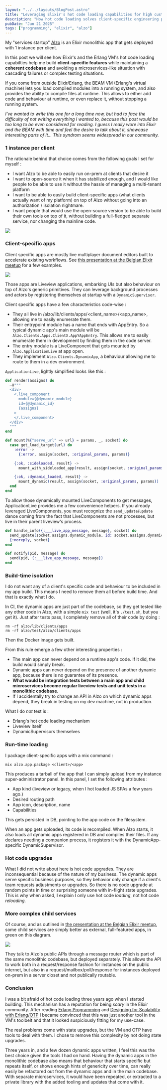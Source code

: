 ```yaml
---
layout: "../../layouts/BlogPost.astro"
title: "Leveraging Elixir's hot code loading capabilities for high customization abilities in a monolithic app"
description: "How hot code loading solves client-specific engineering problems in my startup Alzo"
pubDate: "Jun 21 2025"
tags: ["programming", "elixir", "alzo"]
---
```


My "services startup" [Alzo](https://alzo.archi) is an Elixir monolithic app that gets deployed with 1 instance per client.<br/>

In this post we will see how Elixir's and the Erlang VM's hot code loading capabilties help me build **client-specific features** while maintaining a **coherent codebase** and avoiding a microservices-like situation with cascading failures or complex testing situations.

If you come from outside Elixir/Erlang, the BEAM VM (Erlang's virtual machine) lets you load compiled modules into a running system, and also provides the ability to compile files at runtime. This allows to either add code and behaviour at runtime, or even replace it, without stopping a running system.

*I've wanted to write this one for a long time now, but had to face the difficulty of not writing *everything* I wanted to, because this post would be too long to be even considered for reading. I guess I really wore into Elixir and the BEAM with time and feel the desire to talk about it, showcase interesting parts of it... This syndrom seems widespread in our community.*

### 1 instance per client

The rationale behind that choice comes from the following goals I set for myself :
- I want Alzo to be able to easily run on-prem at clients that desire it
- I want to open-source it when it has stabilized enough, and I would like people to be able to use it without the hassle of managing a multi-tenant platform
- I want to be able to easily build client-specific apps (what clients actually want of my platform) on top of Alzo without going into an authorization / isolation nightmare.
- I want people that would use the open-source version to be able to build their own tools on top of it, without building a full-fledged separate service, nor changing the mainline code.

![](/talks/meetup_beam_0325/slide_10.png)

### Client-specific apps

Client specific apps are mostly live multiplayer document editors built to accelerate existing workflows. See [this presentation at the Belgian Elixir meetup](/blog/beaming-online-meetup) for a few examples.

![](/talks/meetup_beam_0325/slide_12.png)

Those apps are Liveview applications, embarking UIs but also behaviour on top of Alzo's generic primitives. They can leverage background processes and actors by registering themselves at startup with a `DynamicSupervisor`.

Client specific apps have a few characteristics code-wise :

- They all live in /alzo/lib/clients/apps/\<client_name>/\<app_name>, allowing me to easily enumerate them.
- Their entrypoint module has a name that ends with AppEntry. So a typical dynamic app's main module will be `Alzo.Clients.Apps.ClientX.AppYAppEntry`. This allows me to easily enumerate them in development by finding them in the code server.
- The entry module is a LiveComponent that gets mounted by `Alzo.ApplicationLive` at app open.
- They implement `Alzo.Clients.DynamicApp`, a behaviour allowing me to route to them in a dev environment.

`ApplicationLive`, lightly simplified looks like this :

```elixir
def render(assigns) do
  ~H"""
  <div>
    <.live_component
      module={@dynamic_module}
      id={@dynamic_id}
      {assigns}
    >
    </.live_component>
  </div>
  """
end

def mount(%{"serve_url" => url} = params, _, socket) do
  case get_load_target(url) do
    :error ->
      {:error, assign(socket, :original_params, params)}

    {:ok, :sideloaded, result} ->
      mount_with_sideloaded_app(result, assign(socket, :original_params, params))

    {:ok, :dynamic_loaded, result} ->
      mount_dynamic(result, assign(socket, :original_params, params))
  end
end
```

To allow those dynamically mounted LiveComponents to get messages, ApplicationLive provides me a few convenience helpers. If you already leveraged LiveComponents, you must recognize the `send_update`/`update` dance coming from the fact that LiveComponents are not processes, but live in their parent liveview's process.

```elixir
def handle_info({:___live_app_message, message}, socket) do
  send_update(socket.assigns.dynamic_module, id: socket.assigns.dynamic_id, message: message)
  {:noreply, socket}
end

def notify(pid, message) do
  send(pid, {:___live_app_message, message})
end
```


### Build-time isolation

I do not want any of a client's specific code and behaviour to be included in my app build. This means I need to remove them all before build time. And that is exactly what I do.

In CI, the dynamic apps are just part of the codebase, so they get tested like any other code in Alzo, with a simple `mix test` (well, it's `./test.sh`, but you get it). Just after tests pass, I completely remove all of their code by doing :

```
rm -rf alzo/lib/clients/apps
rm -rf alzo/test/alzo/clients/apps
```

Then the Docker image gets built.

From this rule emerge a few other interesting properties :
- The main app can never depend on a runtime app's code. If it did, the build would simply break.
- Dynamic apps can never depend on the presence of another dynamic app, because there is no guarantee of its presence.
- **What would be integration tests between a main app and child microservices become regular liveview tests and unit tests in a monolithic codebase.**
- If I accidentally try to change an API in Alzo on which dynamic apps depend, they break in testing on my dev machine, not in production.

What I do *not* test is :
- Erlang's hot code loading mechanism
- Liveview itself
- DynamicSupervisors themselves

### Run-time loading

I package client-specific apps with a mix command :

```
mix alzo.app.package <client>/<app>
```

This produces a tarball of the app that I can simply upload from my instance super-administrator panel. In this panel, I set the following attributes :
- App kind (liveview or legacy, when I hot loaded JS SPAs a few years ago.)
- Desired routing path
- App icon, description, name
- Capabilities

This gets persisted in DB, pointing to the app code on the filesystem.

When an app gets uploaded, its code is recompiled. When Alzo starts, it also loads all dynamic apps registered in DB and compiles their files. If any declares needing a companion process, it registers it with the DynamicApp-specific DynamicSupervisor.

### Hot code upgrades

What I did not write about here is hot code upgrades. They are inconsequential because of the nature of my business. The dynamic apps serve specific business purposes, so they behavior only change if a client's team requests adjustments or upgrades. So there is no code upgrade at random points in time or surprising someone with in-flight state upgrades. This is why when asked, I explain I only use hot code *loading*, not hot code *reloading*.

### More complex child services

Of course, and as outlined in [the presentation at the Belgian Elixir meetup](/blog/beaming-online-meetup), some child services are simply better as external, full-featured apps, in green on this diagram.

![](/talks/meetup_beam_0325/slide_11.png)

They talk to Alzo's public APIs through a message router which is part of the same monolithic codebase, but deployed separately. This allows the API to work both in a request/response fashion for instances on the public internet, but also in a request/mailbox/poll/response for instances deployed on-prem in a server closet and not publically routable.

### Conclusion

I was a bit afraid of hot code loading three years ago when I started building. This mechanism has a reputation for being *scary* in the Elixir community. After reading [Erlang Programming](https://www.oreilly.com/library/view/erlang-programming/9780596803940/) and [Designing for Scalability with Erlang/OTP](https://www.oreilly.com/library/view/designing-for-scalability/9781449361556/) I became convinced that this was just another tool in the VM's toolbelt and that it looked suspiciously fitting for my use-case.

The real problems come with state upgrades, but the VM and OTP have tools to deal with them. I chose to remove this complexity by not doing state upgrades.

Three years in, and a few dozen dynamic apps written, I feel this was the best choice given the tools I had on hand. Having the dynamic apps in the monolithic codebase also means that behaviour that starts specific but repeats itself, or shows enough hints of genericity over time, can really easily be refactored out from the dynamic apps and in the main codebase. With separate microservices, it would have been repeated, or extracted to a private library with the added tooling and updates that come with it.

